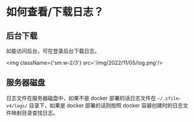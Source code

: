 # 如何查看/下载日志？

## 后台下载

如能访问后台，可在登录后台下载日志。

<img className={'sm:w-2/3'} src='/img/2022/11/05/log.png'/>

## 服务器磁盘

日志文件在服务器磁盘中，如果不是 docker 部署的话日志文件在 `~/.zfile-v4/logs/` 目录下，如果是 docker 部署的话则按照 docker 容器创建时的日志文件映射目录查找日志。
